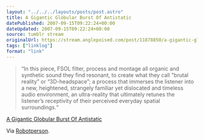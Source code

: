 ```yaml
---
layout: "../../../layouts/posts/post.astro"
title: A Gigantic Globular Burst Of Antistatic
datePublished: 2007-09-15T09:22:24+00:00
dateUpdated: 2007-09-15T09:22:24+00:00
source: tumblr stream
originalUrl: https://stream.anglepoised.com/post/11878850/a-gigantic-globular-burst-of-antistatic
tags: ["linklog"]
format: "link"
---
```


> &ldquo;In this piece, FSOL filter, process and montage all organic and synthetic sound they find resonant, to create what they call "brutal reality&rdquo; or &ldquo;3D-headspace&rdquo;; a process that immerses the listener into a new, heightened, strangely familiar yet dislocated and timeless audio environment, an ultra-reality that ultimately retunes the listener&rsquo;s receptivity of their perceived everyday spatial surroundings.&ldquo;

[A Gigantic Globular Burst Of Antistatic][1]

Via [Robotperson](http://www.robotperson.com/).

[1]: http://www.futuresoundoflondon.com/antistatic/
